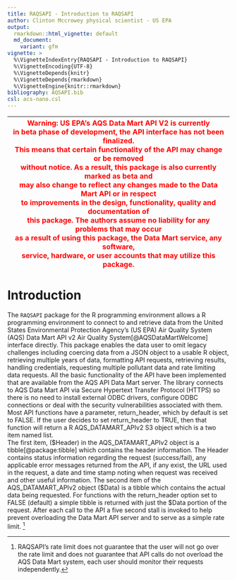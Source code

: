 ```yaml
---
title: RAQSAPI - Introduction to RAQSAPI
author: Clinton Mccrowey physical scientist - US EPA
output:
  rmarkdown::html_vignette: default
  md_document:
    variant: gfm
vignette: >
  %\VignetteIndexEntry{RAQSAPI - Introduction to RAQSAPI}
  %\VignetteEncoding{UTF-8}
  %\VignetteDepends{knitr}
  %\VignetteDepends{rmarkdown}
  %\VignetteEngine{knitr::rmarkdown}
bibliography: AQSAPI.bib
csl: acs-nano.csl
---
```


| <span style="color:red"> Warning: US EPA's AQS Data Mart API V2 is currently \
in beta phase of development, the API interface has not been finalized. \
This means that certain functionality of the API may change or be removed \
without notice. As a result, this package is also currently marked as beta and \
may also change to reflect any changes made to the Data Mart API or in respect \
to improvements in the design, functionality, quality and documentation of \
this package. The authors assume no liability for any problems that may occur \
as a result of using this package, the Data Mart service, any software, \
service, hardware, or user accounts that may utilize this package. </span> |
| -- |

# Introduction

The `RAQSAPI` package for the R programming environment allows a R programming
  environment to connect to and retrieve data from the United States
  Environmental Protection Agency's (US EPA) Air Quality System (AQS) Data Mart
  API v2 Air Quality System[@AQSDataMartWelcome]
  interface directly. This package enables the data user to omit legacy
  challenges including coercing data from a JSON object to a usable R object,
  retrieving multiple years of data, formatting API requests, retrieving
  results, handling credentials, requesting multiple pollutant data and rate
  limiting data requests. All the basic functionality of the API have been
  implemented that are available from the AQS API Data Mart server. The library
  connects to AQS Data Mart API via Secure Hypertext Transfer Protocol (HTTPS)
  so there is no need to install external ODBC drivers, configure ODBC
  connections or deal with the security vulnerabilities associated with them.
  Most API functions have a parameter, return_header, which by default is set to
  FALSE. If the user decides to set return_header to TRUE, then that function
  will return a R AQS_DATAMART_APIv2 S3 object which is a two item named list.  
  The first item, (\$Header) in the AQS_DATAMART_APIv2 object is a
  tibble[@package:tibble] 
  which contains the header information. The Header contains status
  information regarding the request (success/fail), any applicable error
  messages returned from the API, if any exist, the URL used in the request, a
  date and time stamp noting when request was received and other useful
  information. The second item of the AQS_DATAMART_APIv2 object (\$Data) is a
  tibble which contains the actual data being requested. For functions with the
  return_header option set to FALSE (default) a simple tibble is returned with
  just the $Data portion of the request. After each call to the API a five
  second stall is invoked to help prevent overloading the Data Mart API server
  and to serve as a simple rate limit.  ^[RAQSAPI's rate limit does not
  guarantee that the user will not go over the rate limit and does not guarantee
  that API calls do not overload the AQS Data Mart system, each user should
  monitor their requests independently.]
